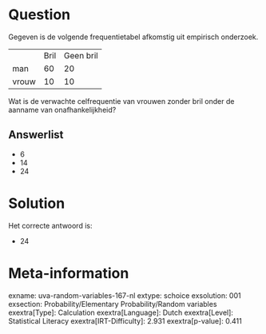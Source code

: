 Question
========

Gegeven is de volgende frequentietabel afkomstig uit empirisch
onderzoek.

  ------- ------ -----------
          Bril   Geen bril
  man     60     20
  vrouw   10     10
  ------- ------ -----------

Wat is de verwachte celfrequentie van vrouwen zonder bril onder de
aanname van onafhankelijkheid?

Answerlist
----------

* 6
* 14
* 24

Solution
========

Het correcte antwoord is: 

* 24

Meta-information
================
exname: uva-random-variables-167-nl
extype: schoice
exsolution: 001
exsection: Probability/Elementary Probability/Random variables
exextra[Type]: Calculation
exextra[Language]: Dutch
exextra[Level]: Statistical Literacy
exextra[IRT-Difficulty]: 2.931
exextra[p-value]: 0.411
